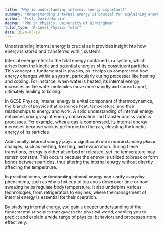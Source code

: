 ```yaml
---
title: "Why is understanding internal energy important?"
summary: "Understanding internal energy is crucial for explaining energy storage and transfer in systems. It provides insights into the behavior and interactions of energy within various contexts."
author: "Prof. David Martin"
degree: "PhD in Physics, University of Birmingham"
tutor_type: "A-Level Physics Tutor"
date: 2024-06-13
---
```


Understanding internal energy is crucial as it provides insight into how energy is stored and transferred within systems.

Internal energy refers to the total energy contained in a system, which arises from the kinetic and potential energies of its constituent particles. This concept is fundamental in physics, as it helps us comprehend how energy changes within a system, particularly during processes like heating and cooling. For instance, when water is heated, its internal energy increases as the water molecules move more rapidly and spread apart, ultimately leading to boiling.

In GCSE Physics, internal energy is a vital component of thermodynamics, the branch of physics that examines heat, temperature, and their relationships to energy and work. A solid understanding of internal energy enhances your grasp of energy conservation and transfer across various processes. For example, when a gas is compressed, its internal energy increases because work is performed on the gas, elevating the kinetic energy of its particles.

Additionally, internal energy plays a significant role in understanding phase changes, such as melting, freezing, and evaporation. During these transitions, energy is either absorbed or released, yet the temperature may remain constant. This occurs because the energy is utilized to break or form bonds between particles, thus altering the internal energy without directly affecting the temperature.

In practical terms, understanding internal energy can clarify everyday phenomena, such as why a hot cup of tea cools down over time or how sweating helps regulate body temperature. It also underpins various technologies, from refrigerators to engines, where the management of internal energy is essential for their operation.

By studying internal energy, you gain a deeper understanding of the fundamental principles that govern the physical world, enabling you to predict and explain a wide range of physical behaviors and processes more effectively.
    